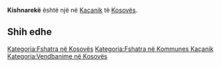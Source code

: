{{Fshat në 
 | Emri                = Kishnarekë
 | EmriAlt                = 
 | NAME_SHORT_FORM=      
 | NAME_GENERIC=      
 | NAME_SORT_NAME_RO=      KISHNAREKE
 | FULL_NAME_RO = Kishnarekë
 | FULL_NAME_ND_RO=Kishnareke
 | SORT_NAME_RG=KISHNAREKE
 | FULL_NAME_RG=Kishnarekë
 | FULL_NAME_ND_RG=Kishnareke
 | SRP_NAME_SHORT_FORM=      
 | SRP_NAME_GENERIC=      
 | SRP_NAME_SORT_NAME_RO=      
 | SRP_FULL_NAME_RO = 
 | SRP_FULL_NAME_ND_RO=
 | SRP_SORT_NAME_RG=
 | SRP_FULL_NAME_RG=
 | SRP_FULL_NAME_ND_RG=
 | Emri (Rasa dhanore) = 
 | Figura              = 
 | Shteti              = Kosovo
 | Komuna              = Kaçanik
 | Kodi postar         = 
 | Sipërfaqja          = 

 | Popullsia           = 

 | Regj. i popullsisë  = 
 | Dend. e popullsisë  = 
 | Faqja zyrtare       = 
 <!--- Koordinatat ----> 
 | Gjerësia            = 42.553056
 | Gjatësia            = 20.890833
 | Lartësia            = 
}}
'''Kishnarekë''' është një [[]] në [[Kaçanik]] të [[Kosovës]].

<!-- == Gjeografia == -->
<!-- == Historia == -->
<!-- == Demografia == -->
== Shih edhe ==
{{Komuna Kaçanik}}
{{Kosovo-Administrata-Cung}}

[[Kategoria:Fshatra në Kosovës]]
[[Kategoria:Fshatra në Kommunes Kaçanik]]
[[Kategoria:Vendbanime në Kosovës]]